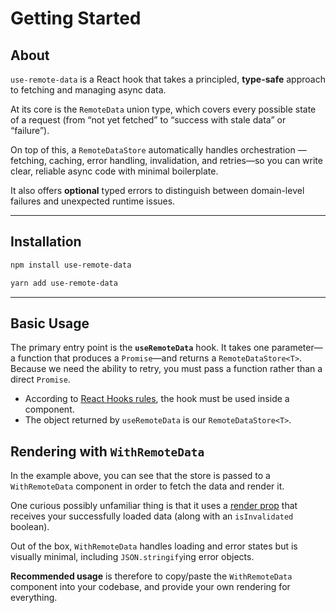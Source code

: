 
# Getting Started

## About
`use-remote-data` is a React hook that takes a principled, **type-safe** approach to fetching and managing async data.

At its core is the `RemoteData` union type,
which covers every possible state of a request (from “not yet fetched” to “success with stale data” or “failure”).

On top of this, a `RemoteDataStore` automatically handles orchestration — fetching, caching, error handling, invalidation,
and retries—so you can write clear, reliable async code with minimal boilerplate.

It also offers **optional** typed errors to distinguish between domain-level failures and unexpected runtime issues.

---

## Installation

```bash
npm install use-remote-data
```

```bash
yarn add use-remote-data
```

---

## Basic Usage

The primary entry point is the **`useRemoteData`** hook.
It takes one parameter—a function that produces a `Promise`—and returns a `RemoteDataStore<T>`.
Because we need the ability to retry, you must pass a function rather than a direct `Promise`.

- According to [React Hooks rules](https://reactjs.org/docs/hooks-rules.html), the hook must be used inside a component.
- The object returned by `useRemoteData` is our `RemoteDataStore<T>`.

<Snippet snippet="basic_usage" />

## Rendering with `WithRemoteData`

In the example above, you can see that the store is passed to a `WithRemoteData` component
in order to fetch the data and render it.

One curious possibly unfamiliar thing is that it uses a [render prop](https://reactjs.org/docs/render-props.html)
that receives your successfully loaded data (along with an `isInvalidated` boolean).

Out of the box, `WithRemoteData` handles loading and error states but is visually minimal,
including `JSON.stringify`ing error objects.

**Recommended usage** is therefore to copy/paste the `WithRemoteData` component into your codebase,
and provide your own rendering for everything.
